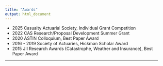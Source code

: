 ```yaml
---
title: "Awards"
output: html_document
---
```


* 2025          Casualty Actuarial Society, Individual Grant Competition 
* 2022          CAS Research/Proposal Development Summer Grant                                                             
* 2020          ASTIN Colloquium, Best Paper Award
* 2016 - 2019   Society of Actuaries, Hickman Scholar Award 
* 2015          JII Research Awards (Catastrophe, Weather and Insurance), Best Paper Award



* * *